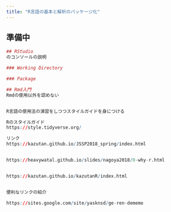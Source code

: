 ```yaml
---
title: "R言語の基本と解析のパッケージ化"
---
```


## 準備中

```r



## RStudio
のコンソールの説明

### Working Directory

### Package

## Rmd入門
Rmdの使用以外を認めない


R言語の使用法の演習をしつつスタイルガイドを身につける

Rのスタイルガイド
https://style.tidyverse.org/

リンク
https://kazutan.github.io/JSSP2018_spring/index.html


https://heavywatal.github.io/slides/nagoya2018/0-why-r.html


https://kazutan.github.io/kazutanR/index.html


便利なリンクの紹介

https://sites.google.com/site/yasknsd/ge-ren-dememo
```


